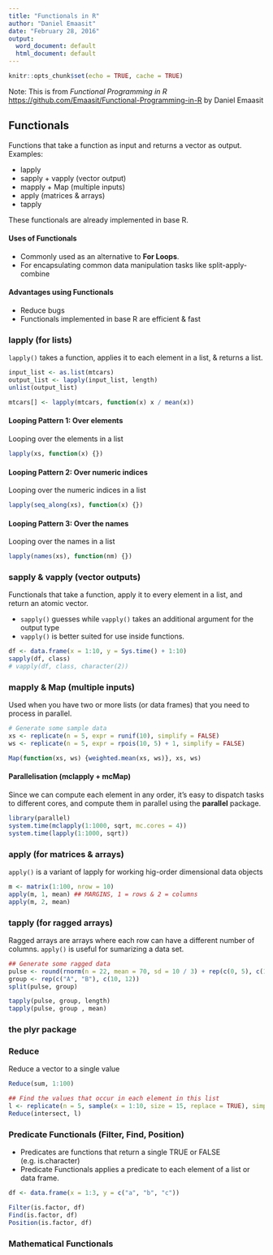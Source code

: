 ```yaml
---
title: "Functionals in R"
author: "Daniel Emaasit"
date: "February 28, 2016"
output:
  word_document: default
  html_document: default
---
```


```r
knitr::opts_chunk$set(echo = TRUE, cache = TRUE)
```

Note: This is from *Functional Programming in R*  [https://github.com/Emaasit/Functional-Programming-in-R](https://github.com/Emaasit/Functional-Programming-in-R) by Daniel Emaasit   

## Functionals
Functions that take a function as input and returns a vector as output. Examples:

* lapply
* sapply + vapply (vector output)
* mapply + Map (multiple inputs)
* apply (matrices & arrays)
* tapply

These functionals are already implemented in base R.

#### Uses of Functionals

* Commonly used as an alternative to **For Loops**.
* For encapsulating common data manipulation tasks like split-apply-combine

#### Advantages using Functionals

* Reduce bugs
* Functionals implemented in base R are efficient & fast

### lapply (for lists)
`lapply()` takes a function, applies it to each element in a list, & returns a list.
```r
input_list <- as.list(mtcars)
output_list <- lapply(input_list, length)
unlist(output_list)

mtcars[] <- lapply(mtcars, function(x) x / mean(x))
```

#### Looping Pattern 1: Over elements
Looping over the elements in a list
```r
lapply(xs, function(x) {})
```

#### Looping Pattern 2: Over numeric indices
Looping over the numeric indices in a list
```r
lapply(seq_along(xs), function(x) {})
```

#### Looping Pattern 3: Over the names
Looping over the names in a list
```r
lapply(names(xs), function(nm) {})
```

### sapply & vapply (vector outputs)
Functionals that take a function, apply it to every element in a list, and return an atomic vector.

* `sapply()` guesses while `vapply()` takes an additional argument for the output type
* `vapply()` is better suited for use inside functions.

```r
df <- data.frame(x = 1:10, y = Sys.time() + 1:10)
sapply(df, class)
# vapply(df, class, character(2))
```

### mapply & Map (multiple inputs)
Used when you have two or more lists (or data frames) that you need to process in parallel.
```r
# Generate some sample data
xs <- replicate(n = 5, expr = runif(10), simplify = FALSE)
ws <- replicate(n = 5, expr = rpois(10, 5) + 1, simplify = FALSE)

Map(function(xs, ws) {weighted.mean(xs, ws)}, xs, ws)
```

#### Parallelisation (mclapply + mcMap)
Since we can compute each element in any order, it's easy to dispatch tasks to different cores, and compute them in parallel using the **parallel** package.
```r
library(parallel)
system.time(mclapply(1:1000, sqrt, mc.cores = 4))
system.time(lapply(1:1000, sqrt))
```

### apply (for matrices & arrays)
`apply()` is a variant of lapply for working hig-order dimensional data objects
```r
m <- matrix(1:100, nrow = 10)
apply(m, 1, mean) ## MARGINS, 1 = rows & 2 = columns
apply(m, 2, mean)
```

### tapply (for ragged arrays)
Ragged arrays are arrays where each row can have a different number of columns. `apply()` is useful for sumarizing a data set.
```r
## Generate some ragged data
pulse <- round(rnorm(n = 22, mean = 70, sd = 10 / 3) + rep(c(0, 5), c(10, 12)))
group <- rep(c("A", "B"), c(10, 12))
split(pulse, group)

tapply(pulse, group, length)
tapply(pulse, group , mean)
```

### the plyr package

### Reduce
Reduce a vector to a single value
```r
Reduce(sum, 1:100)

## Find the values that occur in each element in this list
l <- replicate(n = 5, sample(x = 1:10, size = 15, replace = TRUE), simplify = FALSE)
Reduce(intersect, l)
```

### Predicate Functionals (Filter, Find, Position)
* Predicates are functions that return a single TRUE or FALSE (e.g. is.character)
* Predicate Functionals applies a predicate to each element of a list or data frame.
```r
df <- data.frame(x = 1:3, y = c("a", "b", "c"))

Filter(is.factor, df)
Find(is.factor, df)
Position(is.factor, df)
```

### Mathematical Functionals

